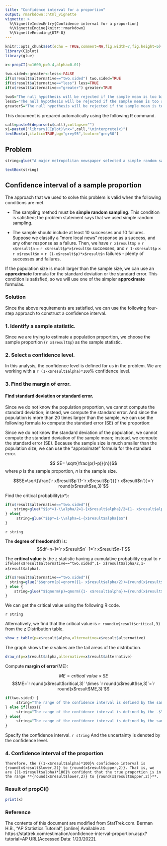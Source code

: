 ```yaml
---
title: "Confidence interval for a proportion"
output: rmarkdown::html_vignette
vignette: >
  %\VignetteIndexEntry{Confidence interval for a proportion}
  %\VignetteEngine{knitr::rmarkdown}
  %\VignetteEncoding{UTF-8}
---
```


```r
knitr::opts_chunk$set(echo = TRUE,comment=NA,fig.width=7,fig.height=5)
library(CIplot)
library(glue)
```

```r
x<-propCI(n=1600,p=0.4,alpha=0.01)
  
two.sided<-greater<-less<-FALSE
if(x$result$alternative=="two.sided") two.sided=TRUE
if(x$result$alternative=="less") less=TRUE
if(x$result$alternative=="greater") greater=TRUE

twoS="The null hypothesis will be rejected if the sample mean is too big or if it is too small."
lessS="The null hypothesis will be rejected if the sample mean is too small."
greaterS="The null hypothesis will be rejected if the sample mean is too big."
```

This document is prepared automatically using the following R command.

```r
call=paste0(deparse(x$call),collapse="")
x1=paste0("library(CIplot)\nx=",call,"\ninterprete(x)")
textBox(x1,italic=TRUE,bg="grey95",lcolor="grey50")
```

## Problem


```r

string=glue("A major metropolitan newspaper selected a simple random sample of {x$result$n} readers from their list of {x$result$n*100} subscribers. They asked whether the paper should increase its coverage of local news. {round(x$result$p*100,1)} % of the sample wanted more local news. What is the {(1-x$result$alpha)*100}% confidence interval for the proportion of readers who would like more coverage of local news?")

textBox(string)
```



## Confidence interval of a sample proportion

The approach that we used to solve this problem is valid when the following conditions are met.

- The sampling method must be **simple random sampling**. This condition is satisfied; the problem statement says that we used simple random sampling.

- The sample should include at least 10 successes and 10 failures. Suppose we classify a "more local news" response as a success, and any other response as a failure. Then, we have `r x$result$p` $\times$ `r x$result$n` = `r x$result$p*x$result$n` successes, and `r 1-x$result$p` $\times$ `r x$result$n` = `r (1-x$result$p)*x$result$n` failures - plenty of successes and failures.

If the population size is much larger than the sample size, we can use an **approximate** formula for the standard deviation or the standard error. This condition is satisfied, so we will use one of the simpler **approximate** formulas.


### Solution

Since the above requirements are satisfied, we can use the following four-step approach to construct a confidence interval.

### 1. Identify a sample statistic. 

Since we are trying to estimate a population proportion, we choose the sample proportion (`r x$result$p`) as the sample statistic.

### 2. Select a confidence level. 

In this analysis, the confidence level is defined for us in the problem. We are working with a `r (1-x$result$alpha)*100`% confidence level.

### 3. Find the margin of error. 


#### Find standard deviation or standard error. 

Since we do not know the population proportion, we cannot compute the standard deviation; instead, we compute the standard error. And since the population is more than 20 times larger than the sample, we can use the following formula to compute the standard error (SE) of the proportion:


Since we do not know the standard deviation of the population, we cannot compute the standard deviation of the sample mean; instead, we compute the standard error (SE). Because the sample size is much smaller than the population size, we can use the "approximate" formula for the standard error.


$$ SE= \sqrt{\frac{p(1-p)}{n}}$$
where $p$ is the sample proportion, $n$ is the sample size.

$$SE=\sqrt{\frac{`r x$result$p`(1-`r x$result$p`)}{`r x$result$n`}}=`r round(x$result$se,3)`$$


Find the critical probability(p*):

```r
if(x$result$alternative=="two.sided"){
    string=glue("$$p*=1-\\alpha/2=1-{x$result$alpha}/2={1- x$result$alpha/2}$$")
} else{
     string=glue("$$p*=1-\\alpha=1-{x$result$alpha}$$")
}
```
`r string`

The **degree of freedom**(df) is:
$$df=n-1=`r x$result$n`-1=`r x$result$n-1`$$


The **critical value** is the z statistic having a cumulative probability equal to `r ifelse(x$result$alternative=="two.sided",1- x$result$alpha/2,1- x$result$alpha)`.

```r
if(x$result$alternative=="two.sided"){
  string=glue("$$qnorm(p)=qnorm({1- x$result$alpha/2})={round(x$result$critical,3)}$$")
} else {
    string=glue("$$qnorm(p)=qnorm({1- x$result$alpha})={round(x$result$critical,3)}$$") 
} 
```

We can get the critical value using the following R code.

`r string`

Alternatively, we find that the critical value is `r round(x$result$critical,3)` from the z Distribution table.

```r
show_z_table(p=x$result$alpha,alternative=x$result$alternative)
```


The graph shows the $\alpha$ values are the tail areas of the distribution. 

```r
draw_n(p=x$result$alpha,alternative=x$result$alternative)
```

Compute **margin of error**(ME):

$$ME=critical\ value \times SE$$
$$ME=`r round(x$result$critical,3)` \times `r round(x$result$se,3)`=`r round(x$result$ME,3)`$$

```r
if(two.sided) {
     string="The range of the confidence interval is defined by the sample statistic $\\pm$margin of error."
} else if(less){
     string="The range of the confidence interval is defined by the -$\\infty$(infinite) and the sample statistic + margin of error."
} else{
     string="The range of the confidence interval is defined by the sample statistic - margin of error and the $\\infty$(infinite)."
}
```

Specify the confidence interval. `r string` And the uncertainty is denoted by the confidence level.

### 4. Confidence interval of the proportion
 

```glue
Therefore, the {(1-x$result$alpha)*100}% confidence interval is {round(x$result$lower,2)} to {round(x$result$upper,2)}. That is, we are {(1-x$result$alpha)*100}% confident that the true proportion is in the range **{round(x$result$lower,2)} to {round(x$result$upper,2)}**.
```



### Result of propCI()

```r
print(x)
```

### Reference

The contents of this document are modified from StatTrek.com.
Berman H.B., "AP Statistics Tutorial", [online] Available at:  https://stattrek.com/estimation/confidence-interval-proportion.aspx?tutorial=AP URL[Accessed Data: 1/23/2022]. 

